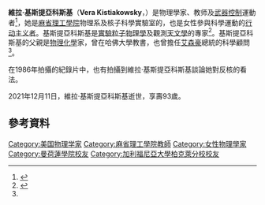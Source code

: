 {{noteTA
|1=zh-cn:罗得岛州; zh-tw:羅德島州;
|2=zh-cn:普罗维登斯; zh-tw:普洛威頓斯;
}}

{{orphan|time=2013-12-06T14:32:00+00:00}}
{{Infobox scientist
|name = 維拉·基斯提亞科斯基<br/>Vera Kistiakowsky
|image =
|image_size =
|caption =
|birth_date = {{birth date|1928|9|9|mf=y}}
|birth_place = [[紐澤西州|紐澤西州]][[普林斯頓|普林斯頓]]
|residence =
|nationality =[[美國|美國]]
|death_date ={{death date and age|2021|12|11|1928|9|9|mf=y}}
|death_place = [[羅德島州|羅德島州]][[普罗维登斯|普罗维登斯]]
|field = [[物理|物理]]
|work_institution = [[麻省理工學院|麻省理工學院]]
|alma_mater = [[曼荷莲学院|曼荷莲学院]] <br /> [[柏克萊加州大學|柏克萊加州大學]]
|doctoral_advisor =
|doctoral_students =
|known_for =
|prizes =
|religion =
|footnotes =
}}
'''維拉·基斯提亞科斯基'''（'''Vera Kistiakowsky'''，{{bd|1928年|9月9日|2021年|12月11日|catIdx=K基}}）是物理學家、教师及[[武器控制|武器控制]]運動者<ref name=EWS>{{cite book|last=Oakes|first=Elizabeth H.|title=Encyclopedia of World Scientists|url=https://archive.org/details/encyclopediaworl00oake|year=2007|publisher=Facts On File|location=New York, NY|page=[https://archive.org/details/encyclopediaworl00oake/page/403 403]}}</ref>，她是[[麻省理工學院|麻省理工學院]]物理系及核子科學實驗室的{{link-en|特聘講座|professor emerita}}，也是女性參與科學運動的[[行动主义|行动主义者]]。基斯提亞科斯基是[[粒子物理學#實驗粒子物理學|實驗粒子物理學]]及觀測[[天文學|天文學]]的專家<ref name=cwhp>{{cite web|title=Cambridge Women's Heritage Project|url=http://www2.cambridgema.gov/historic/cwhp/bios_k.html|accessdate=15 October 2013|archive-date=2013-10-20|archive-url=https://web.archive.org/web/20131020023302/http://www2.cambridgema.gov/historic/cwhp/bios_k.html|dead-url=no}}</ref>。基斯提亞科斯基的父親是[[物理化學|物理化學]]家{{link-en|喬治·基斯提亞科斯基|George Kistiakowsky}}，曾在哈佛大學教書，也曾擔任[[艾森豪|艾森豪]]總統的科學顧問<ref name=EWS></ref>。

在1986年拍攝的紀錄片{{link-en|女人－為了美國，為了世界|Women - for America, for the World}}中，也有拍攝到維拉·基斯提亞科斯基談論她對反核的看法。

2021年12月11日，維拉·基斯提亞科斯基逝世，享壽93歲。

==參考資料==
{{reflist}}

{{physicist-stub}}

{{Authority control}}
{{DEFAULTSORT:Kistiakowsky, Vera}}
[[Category:美国物理学家|Category:美国物理学家]]
[[Category:麻省理工學院教師|Category:麻省理工學院教師]]
[[Category:女性物理學家|Category:女性物理學家]]
[[Category:曼荷蓮學院校友|Category:曼荷蓮學院校友]]
[[Category:加利福尼亞大學柏克萊分校校友|Category:加利福尼亞大學柏克萊分校校友]]